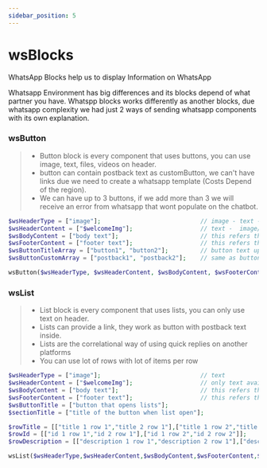 ```yaml
---
sidebar_position: 5
---
```


# wsBlocks


WhatsApp Blocks help us to display Information on WhatsApp

Whatsapp Environment has big differences and its blocks depend of what partner you have.
Whatspp blocks works differently as another blocks, due whatsapp complexity we had just 2 ways of sending whatsapp components with its own explanation.

### wsButton

> - Button block is every component that uses buttons, you can use image, text, files, videos on header.
> - button can contain postback text as customButton, we can't have links due we need to create a whatsapp template (Costs Depend of the region).
> - We can have up to 3 buttons, if we add more than 3 we will receive an error from whatsapp that wont populate on the chatbot.

<Tabs>
<TabItem value="php" label="PHP">

```php
$wsHeaderType = ["image"];                            // image - text - file - video on header
$wsHeaderContent = ["$welcomeImg"];                   // text -  image/file/video url with extension
$wsBodyContent = ["body text"];                       // this refers the body message
$wsFooterContent = ["footer text"];                   // this refers the footer content
$wsButtonTitleArray = ["button1", "button2"];         // button text up to 3 buttons with up to 20 characters
$wsButtonCustomArray = ["postback1", "postback2"];    // same as button text

wsButton($wsHeaderType, $wsHeaderContent, $wsBodyContent, $wsFooterContent, $wsButtonTitleArray, $wsButtonCustomArray);
```

</TabItem>
</Tabs>

### wsList

> - List block is every component that uses lists, you can only use text on header.
> - Lists can provide a link, they work as button with postback text inside.
> - Lists are the correlational way of using quick replies on another platforms
> - You can use lot of rows with lot of items per row

<Tabs>
<TabItem value="php" label="PHP">

```php
$wsHeaderType = ["image"];                            // text
$wsHeaderContent = ["$welcomeImg"];                   // only text available as header for lists
$wsBodyContent = ["body text"];                       // this refers the body message
$wsFooterContent = ["footer text"];                   // this refers the footer content
$wsButtonTitle = ["button that opens lists"];
$sectionTitle = ["title of the button when list open"];

$rowTitle = [["title 1 row 1","title 2 row 1"],["title 1 row 2","title 2 row 2"]];
$rowId = [["id 1 row 1","id 2 row 1"],["id 1 row 2","id 2 row 2"]];
$rowDescription = [["description 1 row 1","description 2 row 1"],["description 1 row 2","description 2 row 2"]]

wsList($wsHeaderType,$wsHeaderContent,$wsBodyContent,$wsFooterContent,$wsButtonTitle,$sectionTitle,$rowId,$rowTitle,$rowDescription);
```

</TabItem>
</Tabs>
